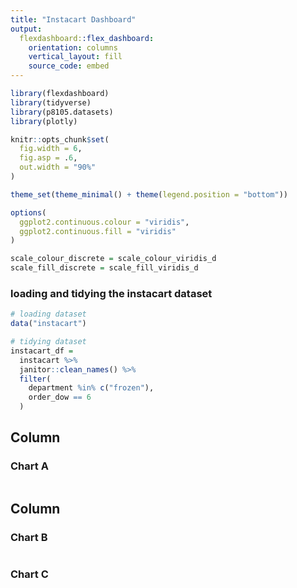 ```yaml
---
title: "Instacart Dashboard"
output: 
  flexdashboard::flex_dashboard:
    orientation: columns
    vertical_layout: fill
    source_code: embed
---
```


```r
library(flexdashboard)
library(tidyverse)
library(p8105.datasets)
library(plotly)

knitr::opts_chunk$set(
  fig.width = 6,
  fig.asp = .6,
  out.width = "90%"
)

theme_set(theme_minimal() + theme(legend.position = "bottom"))

options(
  ggplot2.continuous.colour = "viridis",
  ggplot2.continuous.fill = "viridis"
)

scale_colour_discrete = scale_colour_viridis_d
scale_fill_discrete = scale_fill_viridis_d
```

### loading and tidying the instacart dataset

```r
# loading dataset
data("instacart")

# tidying dataset 
instacart_df =
  instacart %>% 
  janitor::clean_names() %>% 
  filter(
    department %in% c("frozen"), 
    order_dow == 6
  )
```

Column {data-width=650}
-----------------------------------------------------------------------

### Chart A

```r
```

Column {data-width=350}
-----------------------------------------------------------------------

### Chart B

```r
```

### Chart C

```r
```